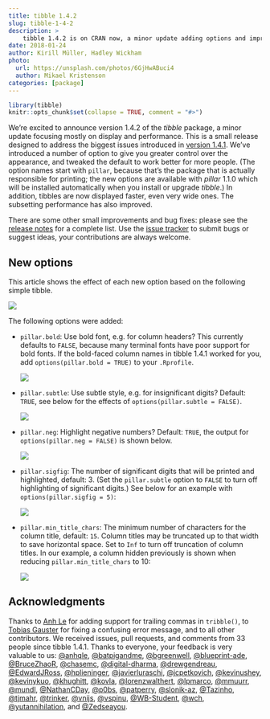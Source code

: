 ```yaml
---
title: tibble 1.4.2
slug: tibble-1-4-2
description: >
    tibble 1.4.2 is on CRAN now, a minor update adding options and improving performance.
date: 2018-01-24
author: Kirill Müller, Hadley Wickham
photo:
  url: https://unsplash.com/photos/6GjHwABuci4
  author: Mikael Kristenson
categories: [package]
---
```



```r
library(tibble)
knitr::opts_chunk$set(collapse = TRUE, comment = "#>")
```

We’re excited to announce version 1.4.2 of the *tibble* package, a minor update focusing mostly on display and performance.  This is a small release designed to address the biggest issues introduced in [version 1.4.1](tibble-1-4-1). We've introduced a number of option to give you greater control over the appearance, and tweaked the default to work better for more people. (The option names start with `pillar`, because that's the package that is actually responsible for printing; the new options are available with *pillar* 1.1.0 which will be installed automatically when you install or upgrade *tibble*.)
In addition, tibbles are now displayed faster, even very wide ones. The subsetting performance has also improved.

There are some other small improvements and bug fixes: please see the [release notes](https://github.com/tidyverse/tibble/releases/tag/v1.4.2) for a complete list.  Use the [issue tracker](https://github.com/tidyverse/tibble/issues) to submit bugs or suggest ideas, your contributions are always welcome.

## New options

This article shows the effect of each new option based on the following simple tibble.

![](/images/tibble-1-4-2/default.png)

The following options were added:

- `pillar.bold`: Use bold font, e.g. for column headers? This currently defaults to `FALSE`, because many terminal fonts have poor support for bold fonts. If the bold-faced column names in tibble 1.4.1 worked for you, add `options(pillar.bold = TRUE)` to your `.Rprofile`.

    ![](/images/tibble-1-4-2/bold.png)

- `pillar.subtle`: Use subtle style, e.g. for insignificant digits? Default: `TRUE`, see below for the effects of `options(pillar.subtle = FALSE)`.

    ![](/images/tibble-1-4-2/subtle.png)

- `pillar.neg`: Highlight negative numbers? Default: `TRUE`, the output for `options(pillar.neg = FALSE)` is shown below.

    ![](/images/tibble-1-4-2/neg.png)

- `pillar.sigfig`: The number of significant digits that will be printed and
    highlighted, default: 3.  (Set the `pillar.subtle` option to `FALSE` to
    turn off highlighting of significant digits.)  See below for an example with
    `options(pillar.sigfig = 5)`:

    ![](/images/tibble-1-4-2/sigfig-5.png)

- `pillar.min_title_chars`: The minimum number of characters for the column
    title, default: `15`.  Column titles may be truncated up to that width to
    save horizontal space. Set to `Inf` to turn off truncation of column
    titles.  In our example, a column hidden previously is shown when reducing
    `pillar.min_title_chars` to 10:

    ![](/images/tibble-1-4-2/min-title-chars-10.png)

## Acknowledgments

Thanks to [Anh Le](https://github.com/anhqle) for adding support for trailing commas in `tribble()`, to [Tobias Gauster](https://github.com/mundl) for fixing a confusing error message, and to all other contributors.  We received issues, pull requests, and comments from 33 people since tibble 1.4.1. Thanks to everyone, your feedback is very valuable to us: [\@anhqle](https://github.com/anhqle), [\@batpigandme](https://github.com/batpigandme), [\@bgreenwell](https://github.com/bgreenwell), [\@blueprint-ade](https://github.com/blueprint-ade), [\@BruceZhaoR](https://github.com/BruceZhaoR), [\@chasemc](https://github.com/chasemc), [\@digital-dharma](https://github.com/digital-dharma), [\@drewgendreau](https://github.com/drewgendreau), [\@EdwardJRoss](https://github.com/EdwardJRoss), [\@hplieninger](https://github.com/hplieninger), [\@javierluraschi](https://github.com/javierluraschi), [\@jcpetkovich](https://github.com/jcpetkovich), [\@kevinushey](https://github.com/kevinushey), [\@kevinykuo](https://github.com/kevinykuo), [\@khughitt](https://github.com/khughitt), [\@kovla](https://github.com/kovla), [\@lorenzwalthert](https://github.com/lorenzwalthert), [\@lpmarco](https://github.com/lpmarco), [\@mmuurr](https://github.com/mmuurr), [\@mundl](https://github.com/mundl), [\@NathanCDay](https://github.com/NathanCDay), [\@p0bs](https://github.com/p0bs), [\@patperry](https://github.com/patperry), [\@slonik-az](https://github.com/slonik-az), [\@Tazinho](https://github.com/Tazinho), [\@tjmahr](https://github.com/tjmahr), [\@trinker](https://github.com/trinker), [\@vnijs](https://github.com/vnijs), [\@vspinu](https://github.com/vspinu), [\@WB-Student](https://github.com/WB-Student), [\@wch](https://github.com/wch), [\@yutannihilation](https://github.com/yutannihilation), and [\@Zedseayou](https://github.com/Zedseayou).
